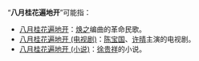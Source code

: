 “'''八月桂花遍地开'''”可能指：
*[[八月桂花遍地开|八月桂花遍地开]]：[[焕之|焕之]]编曲的革命民歌。
*[[八月桂花遍地开_(电视剧)|八月桂花遍地开 (电视剧)]]：[[陈宝国|陈宝国]]、[[许晴|许晴]]主演的电视剧。
*[[八月桂花遍地开_(小说)|八月桂花遍地开 (小说)]]：[[徐贵祥|徐贵祥]]的小说。
{{disambig|Cat=七字作品消歧義}}